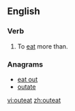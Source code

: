 ==English==

===Verb===
{{en-verb|outeats|outeating|outate|outeaten}}

# {{lb|en|transitive}} To [[eat]] more than.

===Anagrams===
* [[eat out#English|eat out]]
* [[outate#English|outate]]

[[vi:outeat]]
[[zh:outeat]]